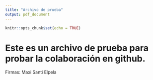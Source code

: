 ```yaml
---
title: "Archivo de prueba"
output: pdf_document
---
```


```r
knitr::opts_chunk$set(echo = TRUE)
```

# Este es un archivo de prueba para probar la colaboración en github.

Firmas:
Maxi
Santi
Elpela

